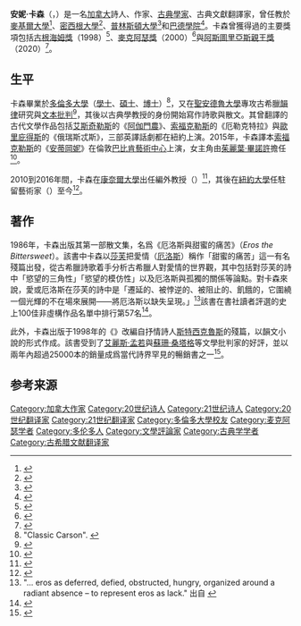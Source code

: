 {{noteTA
|1=zh-hans:埃斯库罗斯; zh-tw:艾斯奇勒斯;
|2=zh-hans:朱丽叶·比诺什; zh-tw:茱麗葉·畢諾許; zh-hk:茱麗葉·庇洛仙;
|3=zh-cn:艾莉絲;zh-tw:艾莉絲;zh-sg:艾莉絲;
|4=zh-cn:芒罗;zh-tw:孟若;zh-sg:门若;
}}
{{Infobox writer
| image        =
| imagesize    = 150px
| name         = 安妮·卡森
| caption      = 
| pseudonym    = 
| birth_name   = 
| birth_date   = {{birth date and age|1950|6|21|mf=y}}
| birth_place  = 加拿大[[安大略省|安大略省]][[多倫多|多倫多]]
| death_date   = 
| death_place  = 
| alma_mater   = [[多倫多大學|多倫多大學]] 
| spouse       = Robert Currie
| occupation   = 詩人
| period       = 
| genre        = {{flatlist|
*詩
*散文}}
| subject      = 
| movement     = 
| notableworks = 《厄洛斯與甜蜜的痛苦》<br />《{{tsl|en|Autography of Red|紅的自傳}}》
| influences   =   
| influenced   = 
| signature    = 
| website      = 
}}
'''安妮·卡森'''（{{lang-en|Anne Carson}}，{{bd|1950年|6月21日}}）是一名[[加拿大|加拿大]]詩人、作家、[[古典學|古典學家]]、古典文獻翻譯家，曾任教於[[麥基爾大學|麥基爾大學]]<ref>{{cite web |url=http://news-archive.mcgill.ca/w97/poet.htm |title=McGill News - Winter '97 |publisher=News-archive.mcgill.ca |accessdate=2010-10-28 |archive-url=https://web.archive.org/web/20131104062705/http://news-archive.mcgill.ca/w97/poet.htm |archive-date=2013-11-04 |dead-url=yes }}</ref>、[[密西根大學|密西根大學]]<ref>{{cite web |url=http://www.phf.upenn.edu/09-10/carson.shtml |title=Penn Humanities Forum | Anne Carson |publisher=Phf.upenn.edu |date=2009-12-02 |accessdate=2010-10-28 |archiveurl=https://web.archive.org/web/20100618221630/http://www.phf.upenn.edu/09-10/carson.shtml |archivedate=2010-06-18 |dead-url=yes }}</ref>、[[普林斯頓大學|普林斯頓大學]]<ref>{{cite web |url=http://www.poets.org/poet.php/prmPID/317 |title=Anne Carson- Poets.org - Poetry, Poems, Bios & More |publisher=Poets.org |date=1950-06-21 |accessdate=2010-10-28 |archive-date=2014-03-10 |archive-url=https://web.archive.org/web/20140310063044/http://www.poets.org/poet.php/prmPID/317 |dead-url=no }}</ref>和[[巴德學院|巴德學院]]<ref>{{cite web|url=https://www.bard.edu/news/releases/pr/fstory.php?id=2563|title=Esteemed Writer Anne Carson To Join Bard College Faculty|publisher=Bard College|date=2014-04-29|access-date=2020-06-28|archive-date=2020-09-15|archive-url=https://web.archive.org/web/20200915185155/https://www.bard.edu/news/releases/pr/fstory.php?id=2563|dead-url=no}}</ref>。卡森曾獲得過的主要獎項包括[[古根海姆獎|古根海姆獎]]（1998）<ref>{{cite web |url=http://www.gf.org/fellows/2333-anne-carson |title=Anne Carson - John Simon Guggenheim Memorial Foundation |publisher=Gf.org |date= |accessdate=2010-10-28 |archive-date=2014-08-23 |archive-url=https://web.archive.org/web/20140823134759/http://www.gf.org/fellows/2333-anne-carson |dead-url=no }}</ref>、[[麥克阿瑟獎|麥克阿瑟獎]]（2000）<ref>{{cite web |title="Anne Carson" |url=https://www.macfound.org/fellows/634/ |website=MacArthur Foundation |accessdate=2020-06-28 |archive-date=2020-11-09 |archive-url=https://web.archive.org/web/20201109162135/https://www.macfound.org/fellows/634/ |dead-url=no }}</ref>與[[阿斯圖里亞斯親王獎|阿斯圖里亞斯親王獎]]（2020）<ref>{{cite web|title=Anne Carson, Princess of Asturias Award for Literature 2020|publisher=Princess of Asturias Foundation|url=https://www.fpa.es/en/princess-of-asturias-awards/laureates/2020-anne-carson.html|accessdate=18 June 2020|archive-date=2020-09-15|archive-url=https://web.archive.org/web/20200915204531/https://www.fpa.es/en/princess-of-asturias-awards/laureates/2020-anne-carson.html|dead-url=no}}</ref>。

==生平==
卡森畢業於[[多倫多大學|多倫多大學]]（[[學士|學士]]、[[碩士|碩士]]、[[博士|博士]]）<ref>"Classic Carson". {{cite web|author=Val Ross|url=http://www.magazine.utoronto.ca/01spring/carson.asp|title=University of Toronto Magazine|volume=Spring 2001|access-date=2018-06-09|archive-url=https://web.archive.org/web/20070823013108/http://www.magazine.utoronto.ca/01spring/carson.asp|archive-date=2007-08-23|dead-url=no}}</ref>，又在[[聖安德魯大學|聖安德魯大學]]專攻古希臘[[韻律|韻律]]研究與[[文本批判|文本批判]]<ref>{{cite web|url=http://www.scottishreviewofbooks.org/index.php?option=com_kunena&func=view&catid=18&id=185&Itemid=122|title=Scottish Review of Books}}</ref>，其後以古典學教授的身份開始寫作詩歌與散文。其曾翻譯的古代文學作品包括[[艾斯奇勒斯|艾斯奇勒斯]]的《[[俄瑞斯忒亞|阿伽門農]]》、[[索福克勒斯|索福克勒斯]]的《厄勒克特拉》與[[歐里庇得斯|歐里庇得斯]]的《俄瑞斯忒斯》，三部英譯話劇都在紐約{{tsl|en|Classic Stage Company|古典舞臺劇團}}上演。2015年，卡森譯本[[索福克勒斯|索福克勒斯]]的《[[安蒂岡妮_(索福克勒斯版)|安蒂岡妮]]》在倫敦[[巴比肯藝術中心|巴比肯藝術中心]]上演，女主角由[[茱麗葉·畢諾許|茱麗葉·畢諾許]]擔任<ref>{{cite news |author1=Charlotte Higgins |title="Death becomes her: how Juliette Binoche and Ivo van Hove remade Antigone" |url=https://www.theguardian.com/stage/2015/feb/18/juliette-binoche-ivo-van-hove-antigone |accessdate=2020-06-28 |work=[[衛報|The Guardian]] |date=2015-02-18 |archive-date=2020-11-08 |archive-url=https://web.archive.org/web/20201108115943/http://www.theguardian.com/stage/2015/feb/18/juliette-binoche-ivo-van-hove-antigone |dead-url=no }}</ref>。

2010到2016年間，卡森在[[康奈爾大學|康奈爾大學]]出任編外教授（{{lang|en|professor-at-large}}）<ref>{{Cite web|url=http://adwhiteprofessors.cornell.edu/all-professors-at-large-1965-to-june-30-20222/|title=All Professors at Large 1965 to June 30, 2023|website=Cornell University|access-date=8 June 2018|archive-date=2018-06-15|archive-url=https://web.archive.org/web/20180615031244/http://adwhiteprofessors.cornell.edu/all-professors-at-large-1965-to-june-30-20222/|dead-url=no}}</ref>，其後在[[紐約大學|紐約大學]]任駐留藝術家（{{lang|en|artist-in-residence}}）至今<ref>{{cite web |url=http://cwp.fas.nyu.edu/object/carsonsimic.html |title=NYU > CWP > Anne Carson, Charles Simic Join Faculty |publisher=Cwp.fas.nyu.edu |date= |accessdate=2010-10-28 |archive-date=2011-07-20 |archive-url=https://web.archive.org/web/20110720015503/http://cwp.fas.nyu.edu/object/carsonsimic.html |dead-url=no }}</ref>。

==著作==
1986年，卡森出版其第一部散文集，名爲《厄洛斯與甜蜜的痛苦》（''Eros the Bittersweet''）。該書中卡森以[[莎芙|莎芙]]把愛情（[[厄洛斯|厄洛斯]]）稱作「甜蜜的痛苦」這一有名殘篇出發，從古希臘詩歌着手分析古希臘人對愛情的世界觀，其中包括對莎芙的詩中「慾望的三角性」「慾望的模仿性」以及厄洛斯與孤獨的關係等論點。對卡森來說，愛或厄洛斯在莎芙的詩中是「遷延的、被悖逆的、被阻止的、飢餓的，它圍繞一個光輝的不在場來展開——將厄洛斯以缺失呈現。」<ref>"... eros as deferred, defied, obstructed, hungry, organized around a radiant absence – to represent eros as lack." 出自 {{Cite book|title = Eros the Bittersweet|url = https://books.google.com/books?id=BsY3SXlXORAC|publisher = Dalkey Archive Press|date = 1986-01-01|isbn = 9781564781888|language = en|first = Anne|last = Carson|access-date = 2018-06-09|archive-date = 2020-05-19|archive-url = https://web.archive.org/web/20200519030927/https://books.google.com/books?id=BsY3SXlXORAC|dead-url = no}}</ref>該書在{{tsl|en|Modern Library|現代圖書館}}書社讀者評選的史上100佳非虛構作品名單中排行第57名<ref>{{cite web |title=Book awards: The Modern Library's 100 Best Nonfiction: The Reader's List |url=https://www.librarything.com/bookaward/The+Modern+Library%27s+100+Best+Nonfiction%3A+The+Reader%27s+List |website=Library Thing |accessdate=2020-06-28 |archive-date=2020-12-19 |archive-url=https://web.archive.org/web/20201219090124/http://www.librarything.com/bookaward/The+Modern+Library%27s+100+Best+Nonfiction%3A+The+Reader%27s+List |dead-url=no }}</ref>。

此外，卡森出版于1998年的《{{tsl|en|Autography of Red|紅的自傳}}》改編自抒情詩人[[斯特西克魯斯|斯特西克魯斯]]的殘篇，以韻文小說的形式作成。該書受到了[[艾麗斯·孟若|艾麗斯·孟若]]與[[蘇珊·桑塔格|蘇珊·桑塔格]]等文學批判家的好評，並以兩年內超過25000本的銷量成爲當代詩界罕見的暢銷書之一<ref name=":1">{{Cite news|url=https://thewalrus.ca/myth-interpretation/|title=Myth Interpretation|last=Liss|first=Sarah|date=March 11, 2003|work=The Walrus|access-date=February 2, 2020|archive-date=2020-09-19|archive-url=https://web.archive.org/web/20200919050752/https://thewalrus.ca/myth-interpretation/|dead-url=no}}</ref>。

==参考来源==
{{reflist}}

{{Authority control}}
{{DEFAULTSORT:Carson, Anne}}
[[Category:加拿大作家|Category:加拿大作家]]
[[Category:20世纪诗人|Category:20世纪诗人]]
[[Category:21世纪诗人|Category:21世纪诗人]]
[[Category:20世纪翻译家|Category:20世纪翻译家]]
[[Category:21世纪翻译家|Category:21世纪翻译家]]
[[Category:多倫多大學校友|Category:多倫多大學校友]]
[[Category:麦克阿瑟学者|Category:麦克阿瑟学者]]
[[Category:多伦多人|Category:多伦多人]]
[[Category:文學評論家|Category:文學評論家]]
[[Category:古典学学者|Category:古典学学者]]
[[Category:古希腊文献翻译家|Category:古希腊文献翻译家]]